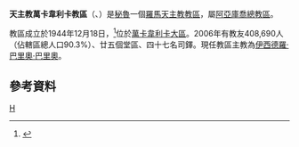 {{Infobox Roman Catholic diocese
|Roman Catholic Diocese of = 天主教萬卡韋利卡教區
|Latin name of diocese = Dioecesis Huancavelicensis
|image = 385612788 94ecd970ef.jpg
|caption = 聖安多尼主教座堂
|location = [[秘魯|秘魯]]
|territory =[[萬卡韋利卡大區|萬卡韋利卡大區]]
|population = 408,690
|rite = 拉丁禮
|patron = 
|province =阿亞庫喬
|established = 1944年
|cathedral = 聖安多尼主教座堂
|co-cathedral = 
|leadership = 主教
|website = 
|教宗 =
|metropolitan =
|ordinary = 伊西德羅·巴里奧·巴里奧
|coadjutor bishop = 
|emeritus =
}}
'''天主教萬卡韋利卡教區'''（{{lang-la|Dioecesis Huancavelicensis}}、{{lang-es|Diócesis de Huancavélica}}）是[[秘魯|秘魯]]一個[[羅馬天主教|羅馬天主教]][[教區|教區]]，屬[[天主教阿亞庫喬總教區|阿亞庫喬總教區]]。

教區成立於1944年12月18日，<ref>{{cite journal
|journal=[[宗座公報|宗座公報]]
|publisher=梵蒂岡出版社
|date=1945年
|volume=37
|title=''Quae ad maius''
|page=179
|url=http://www.vatican.va/archive/aas/documents/AAS%2037%20%5B1945%5D%20-%20ocr.pdf
|access-date=2013-06-23
|archive-date=2016-03-04
|archive-url=https://web.archive.org/web/20160304215000/http://www.vatican.va/archive/aas/documents/AAS%2037%20%5B1945%5D%20-%20ocr.pdf
|dead-url=no
}}</ref>位於[[萬卡韋利卡大區|萬卡韋利卡大區]]。2006年有教友408,690人（佔轄區總人口90.3%）、廿五個堂區、四十七名司鐸。現任教區主教為[[伊西德羅·巴里奧·巴里奧|伊西德羅·巴里奧·巴里奧]]。

==參考資料==
{{reflist}}
{{秘魯天主教教區}}
[[Category:秘魯天主教教區|H]]